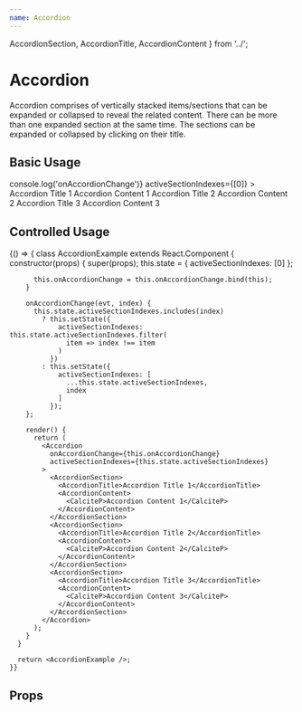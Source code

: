 ```yaml
---
name: Accordion
---
```



  AccordionSection,
  AccordionTitle,
  AccordionContent
} from '../';

# Accordion

Accordion comprises of vertically stacked items/sections that can be expanded or
collapsed to reveal the related content. There can be more than one expanded
section at the same time. The sections can be expanded or collapsed by clicking
on their title.

## Basic Usage

<Playground>
  <Accordion
    onAccordionChange={() => console.log('onAccordionChange')}
    activeSectionIndexes={[0]}
  >
    <AccordionSection>
      <AccordionTitle>Accordion Title 1</AccordionTitle>
      <AccordionContent>
        <CalciteP>Accordion Content 1</CalciteP>
      </AccordionContent>
    </AccordionSection>
    <AccordionSection>
      <AccordionTitle>Accordion Title 2</AccordionTitle>
      <AccordionContent>
        <CalciteP>Accordion Content 2</CalciteP>
      </AccordionContent>
    </AccordionSection>
    <AccordionSection>
      <AccordionTitle>Accordion Title 3</AccordionTitle>
      <AccordionContent>
        <CalciteP>Accordion Content 3</CalciteP>
      </AccordionContent>
    </AccordionSection>
  </Accordion>
</Playground>

## Controlled Usage

<Playground>
  {() => {
      class AccordionExample extends React.Component {
        constructor(props) {
          super(props);
          this.state = {
            activeSectionIndexes: [0]
          };

          this.onAccordionChange = this.onAccordionChange.bind(this);
        }

        onAccordionChange(evt, index) {
          this.state.activeSectionIndexes.includes(index)
            ? this.setState({
                activeSectionIndexes: this.state.activeSectionIndexes.filter(
                  item => index !== item
                )
              })
            : this.setState({
                activeSectionIndexes: [
                  ...this.state.activeSectionIndexes,
                  index
                ]
              });
        };

        render() {
          return (
            <Accordion
              onAccordionChange={this.onAccordionChange}
              activeSectionIndexes={this.state.activeSectionIndexes}
            >
              <AccordionSection>
                <AccordionTitle>Accordion Title 1</AccordionTitle>
                <AccordionContent>
                  <CalciteP>Accordion Content 1</CalciteP>
                </AccordionContent>
              </AccordionSection>
              <AccordionSection>
                <AccordionTitle>Accordion Title 2</AccordionTitle>
                <AccordionContent>
                  <CalciteP>Accordion Content 2</CalciteP>
                </AccordionContent>
              </AccordionSection>
              <AccordionSection>
                <AccordionTitle>Accordion Title 3</AccordionTitle>
                <AccordionContent>
                  <CalciteP>Accordion Content 3</CalciteP>
                </AccordionContent>
              </AccordionSection>
            </Accordion>
          );
        }
      }

      return <AccordionExample />;
    }}

</Playground>

## Props

<PropsTable of={Accordion} />
